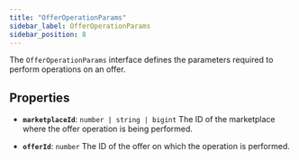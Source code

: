 ```yaml
---
title: "OfferOperationParams"
sidebar_label: OfferOperationParams
sidebar_position: 8
---
```


The `OfferOperationParams` interface defines the parameters required to perform operations on an offer.

## Properties

- **`marketplaceId`**: `number | string | bigint`
The ID of the marketplace where the offer operation is being performed.

- **`offerId`**: `number`
The ID of the offer on which the operation is performed.
